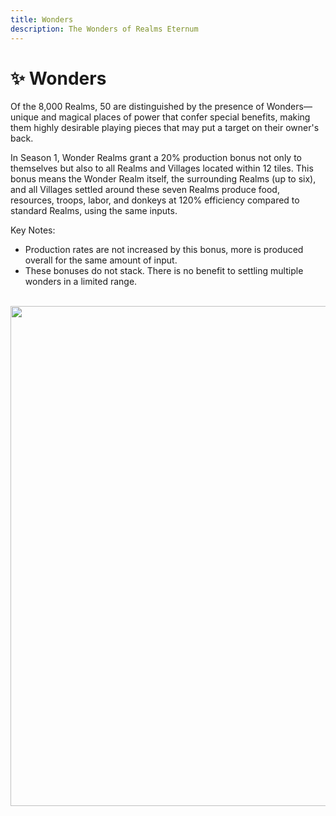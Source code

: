 ```yaml
---
title: Wonders
description: The Wonders of Realms Eternum
---
```


# ✨ Wonders

Of the 8,000 Realms, 50 are distinguished by the presence of Wonders—unique and magical places of power that confer
special benefits, making them highly desirable playing pieces that may put a target on their owner's back.

In Season 1, Wonder Realms grant a 20% production bonus not only to themselves but also to all Realms and Villages
located within 12 tiles. This bonus means the Wonder Realm itself, the surrounding Realms (up to six), and all Villages
settled around these seven Realms produce food, resources, troops, labor, and donkeys at 120% efficiency compared to
standard Realms, using the same inputs.

Key Notes:

- Production rates are not increased by this bonus, more is produced overall for the same amount of input.
- These bonuses do not stack. There is no benefit to settling multiple wonders in a limited range.

<br />
<img
  src="/images/buildings/construction/wonder.png"
  width="800"
  style={{ margin: "0 auto", display: "block", maxWidth: "100%" }}
/>
<br />
